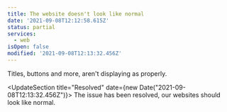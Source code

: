 ```yaml
---
title: The website doesn't look like normal
date: '2021-09-08T12:12:58.615Z'
status: partial
services:
  - web
isOpen: false
modified: '2021-09-08T12:13:32.456Z'
---
```

Titles, buttons and more, aren't displaying as properly.

<UpdateSection title="Resolved" date={new Date("2021-09-08T12:13:32.456Z")}>
  The issue has been resolved, our websites should look like normal.
</UpdateSection>
